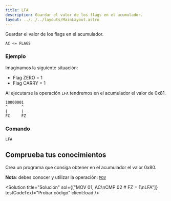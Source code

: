 ```yaml
---
title: LFA
description: Guardar el valor de los flags en el acumulador.
layout: ../../../layouts/MainLayout.astro
---
```



Guardar el valor de los flags en el acumulador.

```
AC <= FLAGS
```

### Ejemplo

Imaginamos la siguiente situación:
* Flag ZERO = 1
* Flag CARRY = 1

Al ejecutarse la operación `LFA` tendremos en el acumulador el valor de 0x81.

```
10000001
^      ^
|      |
FC     FZ
```

### Comando

```
LFA
```

## Comprueba tus conocimientos

Crea un programa que consiga obtener en el acumulador el valor 0x80.

**Nota**: debes conocer y utilizar la operación: [`MOV`](MOV)

<Solution title="Solución" sol={["MOV 01, AC\nCMP 02 # FZ = 1\nLFA"]} testCodeText="Probar código" client:load />